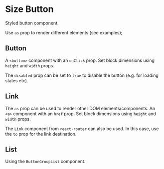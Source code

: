 


<Meta title="Atoms/Size Button" decorators={[withKnobs]} />

# Size Button

Styled button component.

Use `as` prop to render different elements (see examples);

## Button

A `<button>` component with an `onClick` prop. Set block dimensions using `height` and `width` props.

The `disabled` prop can be set to `true` to disable the button (e.g. for loading states etc).

<Preview>
  <Story name="button">
    <SizeButton
      active={boolean("active", false, "button")}
      onClick={action("button-click")}
      disabled={boolean("disabled", false, "button")}
      height={number("height", 40, "button")}
      width={number("width", 30, "button")}
      title={text("title", "Portrait", "button")}
    />
  </Story>
</Preview>

## Link

The `as` prop can be used to render other DOM elements/components. An `<a>` component with an `href` prop. Set block dimensions using `height` and `width` props.

The `Link` component from `react-router` can also be used. In this case, use the `to` prop for the link destination.

<Preview>
  <Story name="link">
    <SizeButton
      as="a"
      active={boolean("active", false, "link")}
      href={text("href", "https://www.rawpixel.com", "link")}
      disabled={boolean("disabled", false, "link")}
      height={number("height", 40, "link")}
      width={number("width", 30, "link")}
      title={text("title", "Portrait (link)", "link")}
      target={text("target", "_blank", "link")}
    />
  </Story>
</Preview>

## List

Using the `ButtonGroupList` component.

<Preview>
  <Story name="list">
    <Centered style={{background: "#FFF"}}>
        <ButtonGroupList itemsPerRow="2">
          <SizeButton title="Portrait" height="40" width="30" href="https://www.rawpixel.com" />
          <SizeButton title="Landscape" height="30" width="40" href="https://www.rawpixel.com" />
          <SizeButton title="Social" height="35" width="35" href="https://www.rawpixel.com" />
          <SizeButton title="Square" height="35" width="35" href="https://www.rawpixel.com" />
        </ButtonGroupList>
    </Centered>
  </Story>
</Preview>

